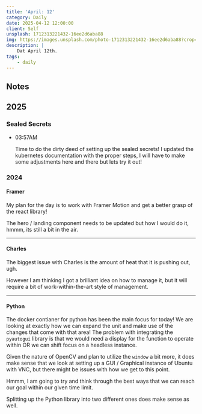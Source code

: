 ```yaml
---
title: 'April: 12'
category: Daily
date: 2025-04-12 12:00:00
client: Self
unsplash: 1712313221432-16ee2d6aba88
img: https://images.unsplash.com/photo-1712313221432-16ee2d6aba88?crop=entropy&cs=srgb&fm=jpg&ixid=MnwzNjM5Nzd8MHwxfHJhbmRvbXx8fHx8fHx8fDE2ODE3NDg2ODY&ixlib=rb-4.0.3&q=85
description: | 
    Dat April 12th.
tags:
    - daily
---
```


## Notes

## 2025

### Sealed Secrets

-   03:57AM

    Time to do the dirty deed of setting up the sealed secrets!
    I updated the kubernetes documentation with the proper steps, I will have to make some adjustments here and there but lets try it out!

### 2024


#### Framer

My plan for the day is to work with Framer Motion and get a better grasp of the react library!

The hero / landing component needs to be updated but how I would do it, hmmm, its still a bit in the air.


---


#### Charles

The biggest issue with Charles is the amount of heat that it is pushing out, ugh. 

However I am thinking I got a brilliant idea on how to manage it, but it will require a bit of work-within-the-art style of management.


---


#### Python

The docker contianer for python has been the main focus for today!
We are looking at exactly how we can expand the unit and make use of the changes that come with that area!
The problem with integrating the `pyautogui` library is that we would need a display for the function to operate within OR we can shift focus on a headless instance.

Given the nature of OpenCV and plan to utilize the `window` a bit more, it does make sense that we look at setting up a GUI / Graphical instance of Ubuntu with VNC, but there might be issues with how we get to this point.

Hmmm, I am going to try and think through the best ways that we can reach our goal within our given time limit.

Splitting up the Python library into two different ones does make sense as well.
